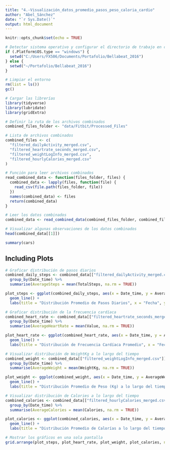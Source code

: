 ```yaml
---
title: "4.-Visualización_datos_promedio_pasos_peso_caloria_cardio"
author: "Abel_Sánchez"
date: "`r Sys.Date()`"
output: html_document
---
```


```r
knitr::opts_chunk$set(echo = TRUE)

# Detectar sistema operativo y configurar el directorio de trabajo en consecuencia
if (.Platform$OS.type == "windows") {
  setwd("C:/Users/FX506/Documents/Portafolio/Bellabeat_2016")
} else {
  setwd("~/Portafolio/Bellabeat_2016")
}

# Limpiar el entorno
rm(list = ls())
gc()

# Cargar las librerías
library(tidyverse)
library(lubridate)
library(gridExtra)

# Definir la ruta de los archivos combinados
combined_files_folder <- "data/Fitbit/Processed_Files"

# Lista de archivos combinados
combined_files <- c(
  "filtered_dailyActivity_merged.csv",
  "filtered_heartrate_seconds_merged.csv",
  "filtered_weightLogInfo_merged.csv",
  "filtered_hourlyCalories_merged.csv"
)

# Función para leer archivos combinados
read_combined_data <- function(files_folder, files) {
  combined_data <- lapply(files, function(file) {
    read_csv(file.path(files_folder, file))
  })
  names(combined_data) <- files
  return(combined_data)
}

# Leer los datos combinados
combined_data <- read_combined_data(combined_files_folder, combined_files)

# Visualizar algunas observaciones de los datos combinados
head(combined_data[[1]])

summary(cars)
```

## Including Plots

```r
# Graficar distribución de pasos diarios
combined_daily_steps <- combined_data[["filtered_dailyActivity_merged.csv"]] %>%
  group_by(Date_time) %>%
  summarise(AverageSteps = mean(TotalSteps, na.rm = TRUE))

plot_steps <- ggplot(combined_daily_steps, aes(x = Date_time, y = AverageSteps)) +
  geom_line() +
  labs(title = "Distribución Promedio de Pasos Diarios", x = "Fecha", y = "Pasos Promedio")

# Graficar distribución de la frecuencia cardíaca
combined_heart_rate <- combined_data[["filtered_heartrate_seconds_merged.csv"]] %>%
  group_by(Date_time) %>%
  summarise(AverageHeartRate = mean(Value, na.rm = TRUE))

plot_heart_rate <- ggplot(combined_heart_rate, aes(x = Date_time, y = AverageHeartRate)) +
  geom_line() +
  labs(title = "Distribución de Frecuencia Cardíaca Promedio", x = "Fecha", y = "Frecuencia Cardíaca Promedio")

# Visualizar distribución de WeightKg a lo largo del tiempo
combined_weight <- combined_data[["filtered_weightLogInfo_merged.csv"]] %>%
  group_by(Date_time) %>%
  summarise(AverageWeight = mean(WeightKg, na.rm = TRUE))

plot_weight <- ggplot(combined_weight, aes(x = Date_time, y = AverageWeight)) +
  geom_line() +
  labs(title = "Distribución Promedio de Peso (Kg) a lo largo del tiempo", x = "Fecha", y = "Peso Promedio (Kg)")

# Visualizar distribución de Calories a lo largo del tiempo
combined_calories <- combined_data[["filtered_hourlyCalories_merged.csv"]] %>%
  group_by(Date_time) %>%
  summarise(AverageCalories = mean(Calories, na.rm = TRUE))

plot_calories <- ggplot(combined_calories, aes(x = Date_time, y = AverageCalories)) +
  geom_line() +
  labs(title = "Distribución Promedio de Calorías a lo largo del tiempo", x = "Fecha", y = "Calorías Promedio")

# Mostrar los gráficos en una sola pantalla
grid.arrange(plot_steps, plot_heart_rate, plot_weight, plot_calories, ncol = 2)
```

